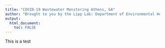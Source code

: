 ```yaml
---
title: "COVID-19 Wastewater Monitoring Athens, GA"
author: "Brought to you by the Lipp Lab: Department of Environmental Health Science, University of Georgia"
output: 
  html_document:
    toc: FALSE
---
```


This is a test